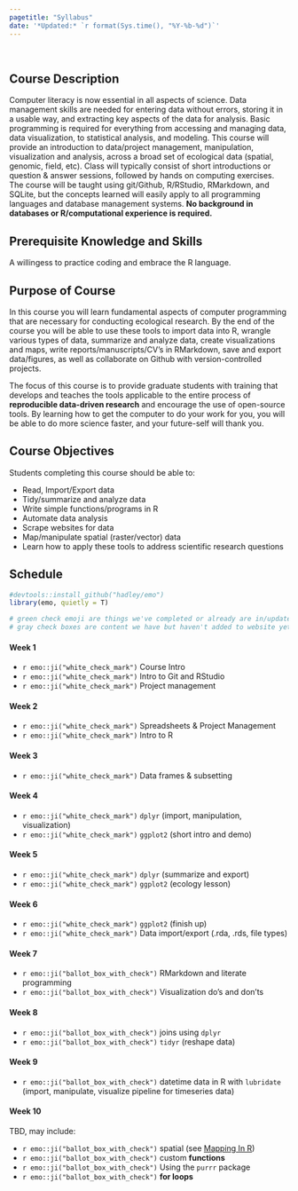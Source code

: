 ```yaml
---
pagetitle: "Syllabus"
date: '*Updated:* `r format(Sys.time(), "%Y-%b-%d")`'
---
```


<br>

## Course Description

Computer literacy is now essential in all aspects of science. Data management skills are needed for entering data without errors, storing it in a usable way, and extracting key aspects of the data for analysis. Basic programming is required for everything from accessing and managing data, data visualization, to statistical analysis, and modeling. This course will provide an introduction to data/project management, manipulation, visualization and analysis, across a broad set of ecological data (spatial, genomic, field, etc). Class will typically consist of short introductions or question & answer sessions, followed by hands on computing exercises. The course will be taught using git/Github, R/RStudio, RMarkdown, and SQLite, but the concepts learned will easily apply to all programming languages and database management systems. **No background in databases or R/computational experience is required.**

## Prerequisite Knowledge and Skills

A willingess to practice coding and embrace the R language.

## Purpose of Course

In this course you will learn fundamental aspects of computer programming that are necessary for conducting ecological research. By the end of the course you will be able to use these tools to import data into R, wrangle various types of data, summarize and analyze data, create visualizations and maps, write reports/manuscripts/CV’s in RMarkdown, save and export data/figures, as well as collaborate on Github with version-controlled projects.

The focus of this course is to provide graduate students with training that develops and teaches the tools applicable to the entire process of **reproducible data-driven research** and encourage the use of open-source tools. By learning how to get the computer to do your work for you, you will be able to do more science faster, and your future-self will thank you.

## Course Objectives

Students completing this course should be able to:

 - Read, Import/Export data
 - Tidy/summarize and analyze data
 - Write simple functions/programs in R
 - Automate data analysis
 - Scrape websites for data
 - Map/manipulate spatial (raster/vector) data
 - Learn how to apply these tools to address scientific research questions

## Schedule

<!-- devtools::install_github("hadley/emo") 
http://emoji.muan.co/ to look up emoji

/-->

```r
#devtools::install_github("hadley/emo")
library(emo, quietly = T)

# green check emoji are things we've completed or already are in/updated, 
# gray check boxes are content we have but haven't added to website yet
```

#### Week 1

 - `r emo::ji("white_check_mark")` Course Intro
 - `r emo::ji("white_check_mark")` Intro to Git and RStudio
 - `r emo::ji("white_check_mark")` Project management

#### Week 2
 
 - `r emo::ji("white_check_mark")` Spreadsheets & Project Management
 - `r emo::ji("white_check_mark")` Intro to R
 
#### Week 3

 - `r emo::ji("white_check_mark")` Data frames & subsetting

#### Week 4

 - `r emo::ji("white_check_mark")` `dplyr` (import, manipulation, visualization)
 - `r emo::ji("white_check_mark")` `ggplot2` (short intro and demo)

#### Week 5

 - `r emo::ji("white_check_mark")` `dplyr` (summarize and export)
 - `r emo::ji("white_check_mark")` `ggplot2` (ecology lesson)

#### Week 6

 - `r emo::ji("white_check_mark")` `ggplot2` (finish up)
 - `r emo::ji("white_check_mark")` Data import/export (.rda, .rds, file types)

#### Week 7

 - `r emo::ji("ballot_box_with_check")` RMarkdown and literate programming
 - `r emo::ji("ballot_box_with_check")` Visualization do's and don'ts

#### Week 8

 - `r emo::ji("ballot_box_with_check")` joins using `dplyr`
 - `r emo::ji("ballot_box_with_check")` `tidyr` (reshape data)

#### Week 9

 - `r emo::ji("ballot_box_with_check")` datetime data in R with `lubridate` (import, manipulate, visualize pipeline for timeseries data)

#### Week 10

TBD, may include: 

 - `r emo::ji("ballot_box_with_check")` spatial (see [Mapping In R](https://ryanpeek.github.io/mapping_in_R/index.html)) 
 - `r emo::ji("ballot_box_with_check")` custom **functions**
 - `r emo::ji("ballot_box_with_check")` Using the `purrr` package
 - `r emo::ji("ballot_box_with_check")` **for loops**

